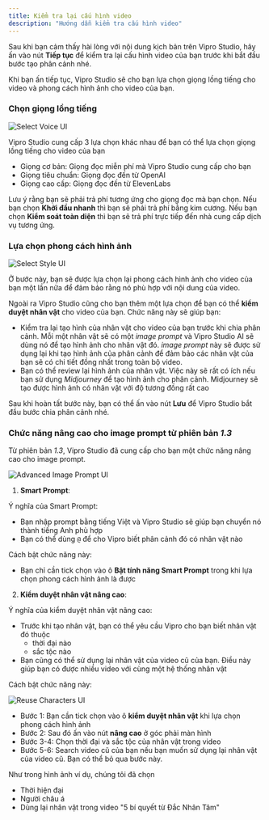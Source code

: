 ```yaml
---
title: Kiểm tra lại cấu hình video
description: "Hướng dẫn kiểm tra cấu hình video"
---
```


Sau khi bạn cảm thấy hài lòng với nội dung kịch bản trên Vipro Studio, hãy ấn vào nút **Tiếp tục** để kiểm tra lại cấu hình video của bạn trước khi bắt đầu bước tạo phân cảnh nhé.

Khi bạn ấn tiếp tục, Vipro Studio sẽ cho bạn lựa chọn giọng lồng tiếng cho video và phong cách hình ảnh cho video của bạn.

### Chọn giọng lồng tiếng

<img
  src="/images/usage/create-content/select-voice.jpg"
  alt="Select Voice UI"
  className="rounded-lg"
/>

Vipro Studio cung cấp 3 lựa chọn khác nhau để bạn có thể lựa chọn giọng lồng tiếng cho video của bạn

- Giọng cơ bản: Giọng đọc miễn phí mà Vipro Studio cung cấp cho bạn
- Giọng tiêu chuẩn: Giọng đọc đến từ OpenAI
- Giọng cao cấp: Giọng đọc đến từ ElevenLabs

Lưu ý rằng bạn sẽ phải trả phí tương ứng cho giọng đọc mà bạn chọn. Nếu bạn chọn **Khởi đầu nhanh** thì bạn sẽ phải trả phí bằng kim cương.
Nếu bạn chọn **Kiểm soát toàn diện** thì bạn sẽ trả phí trực tiếp đến nhà cung cấp dịch vụ tương ứng.

### Lựa chọn phong cách hình ảnh

<img
  src="/images/usage/create-content/select-style.jpg"
  alt="Select Style UI"
  className="rounded-lg"
/>

Ở bước này, bạn sẽ được lựa chọn lại phong cách hình ảnh cho video của bạn một lần nữa để đảm bảo rằng nó phù hợp với nội dung của video.

Ngoài ra Vipro Studio cũng cho bạn thêm một lựa chọn để bạn có thể **kiểm duyệt nhân vật** cho video của bạn. Chức năng này sẽ giúp bạn:

- Kiểm tra lại tạo hình của nhân vật cho video của bạn trước khi chia phân cảnh. Mỗi một nhân vật sẽ có một _image prompt_ và Vipro Studio AI sẽ dùng nó để tạo hình ảnh cho nhân vật đó.
  _image prompt_ này sẽ được sử dụng lại khi tạo hình ảnh của phân cảnh để đảm bảo các nhân vật của bạn sẽ có chi tiết đồng nhất trong toàn bộ video.
- Bạn có thể review lại hình ảnh của nhân vật. Việc này sẽ rất có ích nếu bạn sử dụng _Midjourney_ để tạo hình ảnh cho phân cảnh. Midjourney sẽ tạo được hình ảnh có nhân vật với độ tương đồng rất cao

Sau khi hoàn tất bước này, bạn có thể ấn vào nút **Lưu** để Vipro Studio bắt đầu bước chia phân cảnh nhé.

### Chức năng nâng cao cho image prompt từ phiên bản _1.3_

Từ phiên bản _1.3_, Vipro Studio đã cung cấp cho bạn một chức năng nâng cao cho image prompt.

<img
  src="/images/usage/create-content/advanced-image-prompt.jpg"
  alt="Advanced Image Prompt UI"
  className="rounded-lg"
/>

1. **Smart Prompt**:

Ý nghĩa của Smart Prompt:

- Bạn nhập prompt bằng tiếng Việt và Vipro Studio sẽ giúp bạn chuyển nó thành tiếng Anh phù hợp
- Bạn có thể dùng `@` để cho Vipro biết phân cảnh đó có nhân vật nào

Cách bật chức năng này:

- Bạn chỉ cần tick chọn vào ô **Bật tính năng Smart Prompt** trong khi lựa chọn phong cách hình ảnh là được

2. **Kiểm duyệt nhân vật nâng cao**:

Ý nghĩa của kiểm duyệt nhân vật nâng cao:

- Trước khi tạo nhân vật, bạn có thể yêu cầu Vipro cho bạn biết nhân vật đó thuộc
  - thời đại nào
  - sắc tộc nào
- Bạn cũng có thể sử dụng lại nhân vật của video cũ của bạn. Điều này giúp bạn có được nhiều video với cùng một hệ thống nhân vật

Cách bật chức năng này:

<img
  src="/images/usage/create-content/reuse-characters.jpg"
  alt="Reuse Characters UI"
  className="rounded-lg"
/>

- Bước 1: Bạn cần tick chọn vào ô **kiểm duyệt nhân vật** khi lựa chọn phong cách hình ảnh
- Bước 2: Sau đó ấn vào nút **nâng cao** ở góc phải màn hình
- Bước 3-4: Chọn thời đại và sắc tộc của nhân vật trong video
- Bước 5-6: Search video cũ của bạn nếu bạn muốn sử dụng lại nhân vật của video cũ. Bạn có thể bỏ qua bước này.

Như trong hình ảnh ví dụ, chúng tôi đã chọn

- Thời hiện đại
- Người châu á
- Dùng lại nhân vật trong video "5 bí quyết từ Đắc Nhân Tâm"
